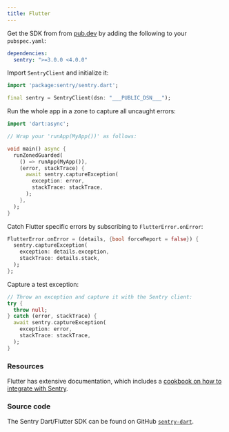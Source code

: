 ```yaml
---
title: Flutter
---
```


Get the SDK from from [pub.dev](https://pub.dev/packages/sentry) by adding the following to your `pubspec.yaml`:

```yml
dependencies:
  sentry: ">=3.0.0 <4.0.0"
```

Import `SentryClient` and initialize it:

```dart
import 'package:sentry/sentry.dart';

final sentry = SentryClient(dsn: "___PUBLIC_DSN___");
```

Run the whole app in a zone to capture all uncaught errors:

```dart
import 'dart:async'; 

// Wrap your 'runApp(MyApp())' as follows:

void main() async {
  runZonedGuarded(
    () => runApp(MyApp()),
    (error, stackTrace) {
      await sentry.captureException(
        exception: error,
        stackTrace: stackTrace,
      );
    },
  );
}
```

Catch Flutter specific errors by subscribing to `FlutterError.onError`:

```dart
FlutterError.onError = (details, {bool forceReport = false}) {
  sentry.captureException(
    exception: details.exception,
    stackTrace: details.stack,
  );
};
```

Capture a test exception:

```dart
// Throw an exception and capture it with the Sentry client:
try {
  throw null;
} catch (error, stackTrace) {
  await sentry.captureException(
    exception: error,
    stackTrace: stackTrace,
  );
}
```

### Resources

Flutter has extensive documentation, which includes a
[cookbook on how to integrate with Sentry](https://flutter.dev/docs/cookbook/maintenance/error-reporting).

### Source code

The Sentry Dart/Flutter SDK can be found on GitHub [`sentry-dart`](https://github.com/getsentry/sentry-dart/).
